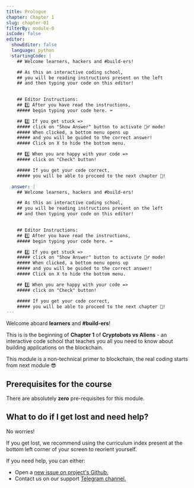 ```yaml
---
title: Prologue
chapter: Chapter 1
slug: chapter-01
filterBy: module-0
isCode: false
editor:
  showEditor: false
  language: python
  startingCode: |
    ## Welcome learners, hackers and #build-ers!

    ## As this an interactive coding school, 
    ## you will be reading instructions present on the left
    ## and then typing your code on this editor!
    

    ## Editor Instructions:
    ## 1️⃣ After you have read the instructions, 
    ##### begin typing your code here. ⌨️

    ## 2️⃣ If you get stuck => 
    ##### click on "Show Answer" button to activate 🧞‍♂️ mode! 
    ##### When clicked, a bottom menu opens up 
    ##### and you will be guided to the correct answer!
    ##### Click on X to hide the bottom menu. 

    ## 3️⃣ When you are happy with your code => 
    ##### click on "Check" button!

    ##### If you get your code correct, 
    ##### you will be able to proceed to the next chapter 🙏!

  answer: |
    ## Welcome learners, hackers and #build-ers!

    ## As this an interactive coding school, 
    ## you will be reading instructions present on the left
    ## and then typing your code on this editor!
    

    ## Editor Instructions:
    ## 1️⃣ After you have read the instructions, 
    ##### begin typing your code here. ⌨️

    ## 2️⃣ If you get stuck => 
    ##### click on "Show Answer" button to activate 🧞‍♂️ mode! 
    ##### When clicked, a bottom menu opens up 
    ##### and you will be guided to the correct answer!
    ##### Click on X to hide the bottom menu. 

    ## 3️⃣ When you are happy with your code => 
    ##### click on "Check" button!

    ##### If you get your code correct, 
    ##### you will be able to proceed to the next chapter 🙏!
---
```




Welcome aboard **learners** and **#build-ers**! 

This is is the beginning of **Chapter 1** of **Cryptobots vs Aliens** - an interactive code school that teaches you all you need to know about building applications on the blockchain.

This module is a non-technical primer to blockchain, the real coding starts from next module 😎


## Prerequisites for the course 
There are absolutely **zero** pre-requisites for this module.



## What to do if I get lost and need help?
No worries! 

If you get lost, we recommend using the curriculum index present at the bottom left corner of your screen to reorient yourself. 


If you need help, you can either:

- Open a [new issue on project's Github.](https://github.com/buidl-labs/crypto-code-school-inside-tezos/issues/new/choose)
- Contact us on our support [Telegram channel.](https://t.me/joinchat/Q4N7fRQPfT1YQvNL1G3xOw)
